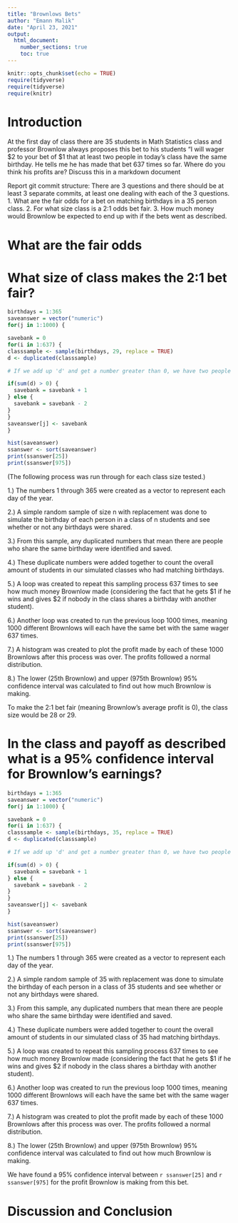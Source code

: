 ```yaml
---
title: "Brownlows Bets"
author: "Emann Malik"
date: "April 23, 2021"
output: 
  html_document:
    number_sections: true
    toc: true
---
```


```r
knitr::opts_chunk$set(echo = TRUE)
require(tidyverse)
require(tidyverse)
require(knitr)
```


<!-- We recommend you use git branches -- create a separate branch for each major section i.e. Introduction, Methods, Results, Inferential Results, and Discussion and Conclusions - leave the YAML block untouched until the final merge where you put in your own name !-->

# Introduction

<!--In this section you explain what you are trying to show.  Where did the data come from?  What is the research or other question you are trying to answer?!-->

 At the first day of class there are 35 students in Math Statistics class and professor Brownlow always proposes this bet to his students "I will wager $2 to your bet of $1 that at least two people in today's class have  the same birthday.  He tells me he has made that bet 637 times so far. Where do you think his profits are? Discuss this in a markdown document
 
Report git commit structure:
There are 3 questions and there should be at least 3 separate commits, at least one dealing with each of the 3 questions.
1. What are the fair odds for a bet on matching birthdays in a 35 person class.
2. For what size class is a 2:1 odds bet fair.
3. How much money would Brownlow be expected to end up with if the bets went as described.

# What are the fair odds  


<!--Decide on your methods:  In this section explain the approach you will take to attack the issue --- how will you decide on a likely estimate of professor Brownlow's earnings or losses after 637 bets. Also explain how you construct a 95% confidence interval about your estimate of his winnings !-->


# What size of class makes the 2:1 bet fair?  
<!--Explain and display the results of your method of coming up with the estimate of professor Brownlows betting profits!-->
  
```r
birthdays = 1:365
saveanswer = vector("numeric")
for(j in 1:1000) {

savebank = 0
for(i in 1:637) {
classsample <- sample(birthdays, 29, replace = TRUE)
d <- duplicated(classsample)

# If we add up 'd' and get a number greater than 0, we have two people who have the same birthday.

if(sum(d) > 0) {
  savebank = savebank + 1
} else {
  savebank = savebank - 2
}
}
saveanswer[j] <- savebank
}
```
  
```r
hist(saveanswer)
ssanswer <- sort(saveanswer)
print(ssanswer[25])
print(ssanswer[975])
```
    
(The following process was run through for each class size tested.)
  
1.) The numbers 1 through 365 were created as a vector to represent each day of the year.
  
2.) A simple random sample of size n with replacement was done to simulate the birthday of each person in a class of n students and see whether or not any birthdays were shared.
  
3.) From this sample, any duplicated numbers that mean there are people who share the same birthday were identified and saved. 
  
4.) These duplicate numbers were added together to count the overall amount of students in our simulated classes who had matching birthdays. 
  
5.) A loop was created to repeat this sampling process 637 times to see how much money Brownlow made (considering the fact that he gets $1 if he wins and gives $2 if nobody in the class shares a birthday with another student).
  
6.) Another loop was created to run the previous loop 1000 times, meaning 1000 different Brownlows will each have the same bet with the same wager 637 times. 
  
7.) A histogram was created to plot the profit made by each of these 1000 Brownlows after this process was over. The profits followed a normal distribution.
  
8.) The lower (25th Brownlow) and upper (975th Brownlow) 95% confidence interval was calculated to find out how much Brownlow is making. 
  
To make the 2:1 bet fair (meaning Brownlow's average profit is 0), the class size would be 28 or 29.  
  
# In the class and payoff as described what is a 95% confidence interval for Brownlow's earnings?
  
<!--Explain and display your method of coming up with a 95% confidence interval of  professor Brownlows winnings (or losings)-->
  
```r
birthdays = 1:365
saveanswer = vector("numeric")
for(j in 1:1000) {

savebank = 0
for(i in 1:637) {
classsample <- sample(birthdays, 35, replace = TRUE)
d <- duplicated(classsample)

# If we add up 'd' and get a number greater than 0, we have two people who have the same birthday.

if(sum(d) > 0) {
  savebank = savebank + 1
} else {
  savebank = savebank - 2
}
}
saveanswer[j] <- savebank
}
```
  
```r
hist(saveanswer)
ssanswer <- sort(saveanswer)
print(ssanswer[25])
print(ssanswer[975])
```
  
1.) The numbers 1 through 365 were created as a vector to represent each day of the year.
  
2.) A simple random sample of 35 with replacement was done to simulate the birthday of each person in a class of 35 students and see whether or not any birthdays were shared.
  
3.) From this sample, any duplicated numbers that mean there are people who share the same birthday were identified and saved. 
  
4.) These duplicate numbers were added together to count the overall amount of students in our simulated class of 35 had matching birthdays. 
  
5.) A loop was created to repeat this sampling process 637 times to see how much money Brownlow made (considering the fact that he gets $1 if he wins and gives $2 if nobody in the class shares a birthday with another student).
  
6.) Another loop was created to run the previous loop 1000 times, meaning 1000 different Brownlows will each have the same bet with the same wager 637 times. 
  
7.) A histogram was created to plot the profit made by each of these 1000 Brownlows after this process was over. The profits followed a normal distribution.
  
8.) The lower (25th Brownlow) and upper (975th Brownlow) 95% confidence interval was calculated to find out how much Brownlow is making. 
  
We have found a 95% confidence interval between `r ssanswer[25]` and `r ssanswer[975]` for the profit Brownlow is making from this bet.
  
# Discussion and Conclusion

<!--Discussion and conclusion here.  If professor Brownlow is consistantly making or losing money how could he change his payout so that his profits center on zero?  Also discuss what size his class should be in order to have his current scheme balance at zero profit.!-->


